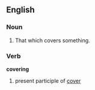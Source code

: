 ==English==
===Noun===
# That which covers something.
===Verb===
'''covering'''
#present participle of [[cover]]